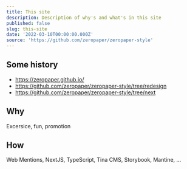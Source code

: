 ```yaml
---
title: This site
description: Description of why's and what's in this site
published: false
slug: this-site
date: '2022-03-10T00:00:00.000Z'
source: 'https://github.com/zeropaper/zeropaper-style'
---
```


## Some history

* https://zeropaper.github.io/
* https://github.com/zeropaper/zeropaper-style/tree/redesign
* https://github.com/zeropaper/zeropaper-style/tree/next

## Why

Excersice, fun, promotion

## How

Web Mentions, NextJS, TypeScript, Tina CMS, Storybook, Mantine, ...
